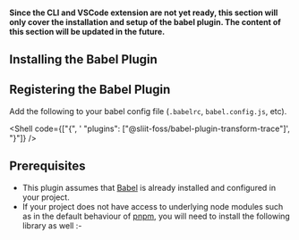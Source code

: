
#### Since the CLI and VSCode extension are not yet ready, this section will only cover the installation and setup of the babel plugin. The content of this section will be updated in the future.

## Installing the Babel Plugin

<Installer library="@sliit-foss/babel-plugin-transform-trace" dev />

## Registering the Babel Plugin

Add the following to your babel config file (`.babelrc`, `babel.config.js`, etc).

<Shell code={["{", '       "plugins": ["@sliit-foss/babel-plugin-transform-trace"]', "}"]} />

## Prerequisites

- This plugin assumes that [Babel](https://babeljs.io/) is already installed and configured in your project.
- If your project does not have access to underlying node modules such as in the default behaviour of [pnpm](https://pnpm.js.org/), you will need to install the following library as well :-

<Installer library="@sliit-foss/functions" />
